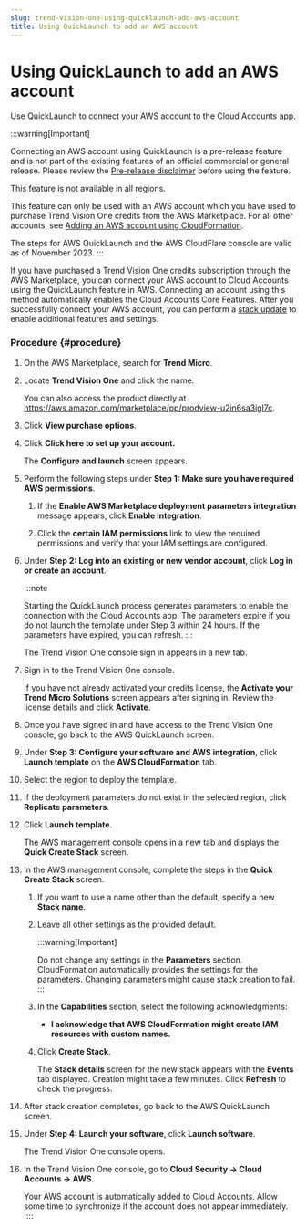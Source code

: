 ```yaml
---
slug: trend-vision-one-using-quicklaunch-add-aws-account
title: Using QuickLaunch to add an AWS account
---
```

# Using QuickLaunch to add an AWS account

Use QuickLaunch to connect your AWS account to the Cloud Accounts app.

:::warning[Important]

Connecting an AWS account using QuickLaunch is a pre-release feature and is not part of the existing features of an official commercial or general release. Please review the [Pre-release disclaimer](pre-release-disclaimer.mdx) before using the feature.

This feature is not available in all regions.

This feature can only be used with an AWS account which you have used to purchase Trend Vision One credits from the AWS Marketplace. For all other accounts, see [Adding an AWS account using CloudFormation](adding-aws-account.mdx).

The steps for AWS QuickLaunch and the AWS CloudFlare console are valid as of November 2023.
:::

If you have purchased a Trend Vision One credits subscription through the AWS Marketplace, you can connect your AWS account to Cloud Accounts using the QuickLaunch feature in AWS. Connecting an account using this method automatically enables the Cloud Accounts Core Features. After you successfully connect your AWS account, you can perform a [stack update](stack-update.mdx) to enable additional features and settings.

### Procedure {#procedure}

1.  On the AWS Marketplace, search for **Trend Micro**.

2.  Locate **Trend Vision One** and click the name.

    You can also access the product directly at <https://aws.amazon.com/marketplace/pp/prodview-u2in6sa3igl7c>.

3.  Click **View purchase options**.

4.  Click **Click here to set up your account.**

    The **Configure and launch** screen appears.

5.  Perform the following steps under **Step 1: Make sure you have required AWS permissions**.

    1.  If the **Enable AWS Marketplace deployment parameters integration** message appears, click **Enable integration**.

    2.  Click the **certain IAM permissions** link to view the required permissions and verify that your IAM settings are configured.

6.  Under **Step 2: Log into an existing or new vendor account**, click **Log in or create an account**.

    :::note

    Starting the QuickLaunch process generates parameters to enable the connection with the Cloud Accounts app. The parameters expire if you do not launch the template under Step 3 within 24 hours. If the parameters have expired, you can refresh.
    :::

    The Trend Vision One console sign in appears in a new tab.

7.  Sign in to the Trend Vision One console.

    If you have not already activated your credits license, the **Activate your Trend Micro Solutions** screen appears after signing in. Review the license details and click **Activate**.

8.  Once you have signed in and have access to the Trend Vision One console, go back to the AWS QuickLaunch screen.

9.  Under **Step 3: Configure your software and AWS integration**, click **Launch template** on the **AWS CloudFormation** tab.

10. Select the region to deploy the template.

11. If the deployment parameters do not exist in the selected region, click **Replicate parameters**.

12. Click **Launch template**.

    The AWS management console opens in a new tab and displays the **Quick Create Stack** screen.

13. In the AWS management console, complete the steps in the **Quick Create Stack** screen.

    1.  If you want to use a name other than the default, specify a new **Stack name**.

    2.  Leave all other settings as the provided default.

        :::warning[Important]

        Do not change any settings in the **Parameters** section. CloudFormation automatically provides the settings for the parameters. Changing parameters might cause stack creation to fail.
        :::

    3.  In the **Capabilities** section, select the following acknowledgments:

        - **I acknowledge that AWS CloudFormation might create IAM resources with custom names.**

    4.  Click **Create Stack**.

        The **Stack details** screen for the new stack appears with the **Events** tab displayed. Creation might take a few minutes. Click **Refresh** to check the progress.

14. After stack creation completes, go back to the AWS QuickLaunch screen.

15. Under **Step 4: Launch your software**, click **Launch software**.

    The Trend Vision One console opens.

16. In the Trend Vision One console, go to **Cloud Security → Cloud Accounts → AWS**.

    Your AWS account is automatically added to Cloud Accounts. Allow some time to synchronize if the account does not appear immediately.
::::
